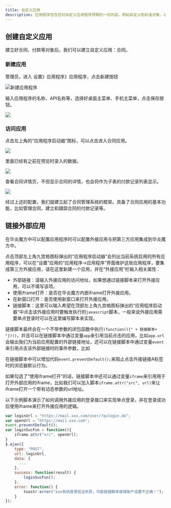 ```yaml
---
title: 自定义应用
description: 应用程序包含您对自定义应用程序预期的一切内容，例如自定义和标准对象，以及自定义选项卡。
---
```


## 创建自定义应用

建立好合同、付款等对象后，我们可以建立自定义应用：合同。

### 新建应用

管理员，进入 设置》应用程序》应用程序，点击新建按钮

 ![新建应用程序](https://console.steedos.cn/api/files/images/pLbYpE4EiFdJ4mpSP)

输入应用程序的名称、API名称等，选择好桌面主菜单、手机主菜单，点击保存按钮。

 ![](https://console.steedos.cn/api/files/images/3gQZyGj6z97KiJ5F2)

### 访问应用

点击左上角的“应用程序启动器”图标，可以点击进入合同应用。

 ![](https://console.steedos.cn/api/files/images/RnnzvrFFBiDPQ7cTc)

里面已经有之前在预览时录入的数据。

 ![](https://console.steedos.cn/api/files/images/W8BCSZWifA255kjMg)

查看合同详情页，不但显示合同的详情，也会将作为子表的付款记录列表显示。

 ![](https://console.steedos.cn/api/files/images/MeeMHihvzbdMzTkPW)

经过上述的配置，我们就建立起了合同管理系统的框架。具备了合同应用的基本功能，比如管理合同，建立和跟踪合同的付款记录等。


## 链接外部应用

在华炎魔方中可以配置应用程序时可以配置外接应用与把第三方应用集成到华炎魔方中。

点击顶部左上角九宫格图标弹出的“应用程序启动器”会列出当前系统启用的所有应用程序，可以在“设置”应用的“应用程序→应用程序”界面维护这些应用程序，要集成第三方外接应用，请在这里新建一个应用，并在“外接应用”栏输入相关属性：

* 外部链接：请输入外接应用的访问地址，如果想通过链接脚本来打开外接应用，可以不填写该项。
* 使用iframe打开：是否在华炎魔方内嵌iframe打开外接应用。
* 在新窗口打开：是否使用新窗口来打开外接应用。
* 链接脚本：这里可以输入希望在顶部左上角九宫格图标弹出的“应用程序启动器”中点击该外接应用时要触发执行的`javascript`脚本，一般来说外接应用需要单点登录时可以在这里编写脚本来实现。

链接脚本最终会在一个不带参数的闭包函数中执行`(function(){" + 链接脚本+ "})()`，并且可以在链接脚本中通过变量`app`来引用当前点击的应用，比如`app.url`会输出我们为当前应用配置的外部链接地址，还可以在链接脚本中通过变量`event`来引用点击该外部链接时的事件参数，比如

在链接脚本中可以增加代码`event.preventDefault();`来阻止点击外接链接A标签时的浏览器默认行为。

如果勾选了“使用iframe打开”的话，链接脚本中还可以通过变量`iframe`来引用用于打开外部应用的iframe，比如我们可以加入脚本`iframe.attr("src", url)`来让iframe打开一个带有动态参数的url地址。

以下示例脚本演示了如何调用外接应用的登录接口来实现单点登录，并在登录成功后使用iframe来打开外接应用的逻辑。

```javascript
var loginUrl = "https://mail.xxx.com/user/?q=login.do";
var openUrl = "https://mail.xxx.com";
event.preventDefault();
var loginSucFun = function(){
    iframe.attr("src", openUrl);
}
$.ajax({
    type: "POST",
    url: loginUrl,
    data: {
      ...
    },
    success: function(result) {
        loginSucFun();
    },
    error: function() {
        toastr.error("xxx系统登录验证失败，可能链接脚本或域账户设置不正确！");
    }
});
```